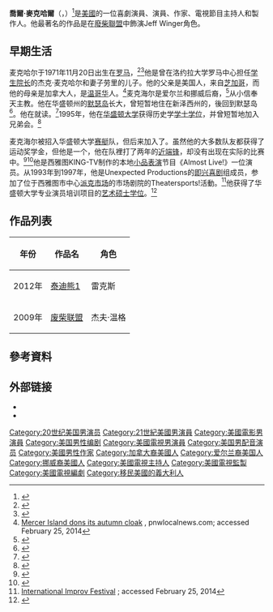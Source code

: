 {{Infobox comedian
|name       = Joel McHale
|image      = Joel McHale 2014 Comic Con (cropped).jpg
|caption    = 
|birth_name = Joel Edward McHale
|birth_date = {{birth date and age|1971|11|20}}
|birth_place= 義大利[[羅馬|羅馬]]
|medium     = 電影，電視，獨角喜劇
|active     = 1993–現在
|influences = [[蒙提·派森|蒙提·派森]]<ref>{{cite interview|last=Pollak|first=Kevin|interviewer=Kevin Pollak|title=Kevin Pollak Chat Show|last2=McHale|first2=Joel|url=http://www.kevinpollakschatshow.com/archive/?cat=268|date=November 15, 2010|deadurl=yes|archiveurl=https://web.archive.org/web/20131102123725/http://www.kevinpollakschatshow.com/archive/?cat=268|archivedate=2013年11月2日|access-date=2016年5月6日}}</ref>
|spouse     = {{Marriage|Sarah Williams|1996}}
|children   = 2
|website    = {{URL|http://www.joelmchale.com}}
}}
'''喬爾·麥克哈爾'''（{{lang-en|Joel McHale}}，{{bd|1971年|11月20日|||McHale}}）<ref>{{cite journal|last=Smith|first=Grady|url=http://www.ew.com/article/2011/11/18/monitor-nov-25-2011|title=Monitor: Nov. 25, 2011|journal=[[Entertainment_Weekly|Entertainment Weekly]]|issue=1182|page=30|date=November 25, 2011|accessdate=April 4, 2015|archive-date=2019-12-27|archive-url=https://web.archive.org/web/20191227071919/https://ew.com/article/2011/11/18/monitor-nov-25-2011/|dead-url=no}}</ref>是[[美國|美國]]的一位喜劇演員、演員、作家、電視節目主持人和製作人。他最著名的作品是在[[廢柴聯盟|廢柴聯盟]]中飾演Jeff Winger角色。

== 早期生活 ==
麦克哈尔于1971年11月20日出生在[[罗马|罗马]]，<ref>{{cite magazine|last=Smith|first=Grady|date=November 25, 2011|title=Monitor: Nov. 25, 2011|url=https://www.ew.com/article/2011/11/18/monitor-nov-25-2011|magazine=[[Entertainment_Weekly|Entertainment Weekly]]|issue=1182|page=30|accessdate=April 4, 2015|archive-date=2019-12-27|archive-url=https://web.archive.org/web/20191227071919/https://ew.com/article/2011/11/18/monitor-nov-25-2011/|dead-url=no}}</ref><ref>{{Cite web|title=YOUR DAILY ASTROLOGY, For release 11/20/19 for 11/20/19|url=https://www.chicagotribune.com/lifestyles/sns-201910241234--tms--hscopeotq--v-a20191120-20191120-story.html|last=Agency|first=Magi Helena, Tribune Content|language=en-US|access-date=2020-12-12|website=chicagotribune.com|archive-date=2019-11-21|archive-url=https://web.archive.org/web/20191121212102/https://www.chicagotribune.com/lifestyles/sns-201910241234--tms--hscopeotq--v-a20191120-20191120-story.html|dead-url=no}}</ref>他是曾在洛约拉大学罗马中心担任[[院长_(学院)|学生院长]]的杰克·麦克哈尔和妻子劳里的儿子。他的父亲是美国人，来自[[芝加哥|芝加哥]]，而他的母亲是加拿大人，是[[温哥华|温哥华]]人。<ref>[http://www.pnwlocalnews.com/east_king/mir/lifestyle/35031314.html Mercer Island dons its autumn cloak] {{Wayback|url=http://www.pnwlocalnews.com/east_king/mir/lifestyle/35031314.html |date=20110131192559 }}, pnwlocalnews.com; accessed February 25, 2014</ref>麦克海尔是爱尔兰和挪威后裔，<ref>{{cite web|title=PIERS MORGAN TONIGHT, One-on-one with Joel McHale; The Great Anjelica Huston|url=http://transcripts.cnn.com/TRANSCRIPTS/1203/15/pmt.01.html|date=March 15, 2012|publisher=[[CNN|CNN]]|accessdate=2021-01-03|archive-date=2018-04-13|archive-url=https://web.archive.org/web/20180413164230/http://transcripts.cnn.com/TRANSCRIPTS/1203/15/pmt.01.html|dead-url=no}}</ref>从小信奉天主教。他在华盛顿州的[[默瑟島_(華盛頓州)|默瑟岛]]长大，曾短暂地住在新泽西州的{{Translink|en|Haddonfield, New Jersey|哈特菲爾德 (新澤西州)|哈特菲爾德}}，後回到默瑟岛<ref>{{cite web|title=Joel McHale|url=http://www.details.com/story/soup-host-joel-mchale-is-the-funniest-man-on-tv|accessdate=December 19, 2015|date=June 2008|last=Strawberry|first=Saroyan|work=[[Details_(magazine)|Details]]|archive-date=2015-12-22|archive-url=https://web.archive.org/web/20151222081450/http://www.details.com/story/soup-host-joel-mchale-is-the-funniest-man-on-tv|dead-url=no}}</ref>。他在{{Translink|en|Mercer Island High School|默瑟島高中}}就读。<ref>{{cite web|title=From Mercer Island, jumping into "The Soup"|url=http://community.seattletimes.nwsource.com/archive/?date=20040822&slug=joelmchale22|accessdate=December 19, 2015|date=August 22, 2004|last=Brodeur|first=Nicole|work=[[The_Seattle_Times|The Seattle Times]]|archive-date=2015-12-19|archive-url=https://web.archive.org/web/20151219042404/http://community.seattletimes.nwsource.com/archive/?date=20040822&slug=joelmchale22|dead-url=no}}</ref>1995年，他在[[華盛頓大學|华盛顿大学]]获得历史学[[學士|学士学位]]，并曾短暂地加入{{Translink|en|Theta Chi}}兄弟会。<ref>{{cite news|last=Curran|first=Dan|title=An interview with the king of snark Joel McHale|url=http://onmilwaukee.com/ent/articles/joelmchale.html|accessdate=March 30, 2012|newspaper=onmilwaukee.com|date=October 16, 2008|archive-date=2020-03-23|archive-url=https://web.archive.org/web/20200323182706/https://onmilwaukee.com/ent/articles/joelmchale.html|dead-url=no}}</ref>

麦克海尔被招入华盛顿大学[[赛艇|赛艇]]队，但后来加入了{{Translink|en|Washington Huskies football|华盛顿哈士奇橄榄球队}}。虽然他的大多数队友都获得了运动奖学金，但他是一个{{Translink|en|Walk-on (sports)|无奖学金球员}}，他在队裡打了两年的[[近端锋|近端锋]]，却没有出现在实际的比赛中。<ref>{{cite news|last=Steinberg|first=Dan|title=THECHAT: Joel McHale|url=https://www.washingtonpost.com/wp-dyn/articles/A22047-2005Feb13.html?sub%3Dnew?=AR%20THECHAT|page=D02|accessdate=March 30, 2012|newspaper=The Washington Post|date=February 14, 2005|archive-date=2016-10-31|archive-url=https://web.archive.org/web/20161031012408/http://www.washingtonpost.com/wp-dyn/articles/A22047-2005Feb13.html?sub%3Dnew%3F=AR%20THECHAT|dead-url=no}}</ref><ref>{{cite news|last1=Curtis|first1=Charles|title=How good was Joel McHale at football?|url=https://www.espn.com/blog/playbook/trending/post/_/id/7271/how-good-was-he-joel-mchale-of-community|accessdate=28 April 2020|work=[[ESPN.com|ESPN.com]]|publisher=[[ESPN|ESPN]]|date=30 August 2012|language=en|archive-date=2021-02-06|archive-url=https://web.archive.org/web/20210206131530/https://www.espn.com/blog/playbook/trending/post/_/id/7271/how-good-was-he-joel-mchale-of-community|dead-url=no}}</ref>他是西雅图KING-TV制作的本地[[小品表演|小品表演]]节目《Almost Live!》一位演员。从1993年到1997年，他是Unexpected Productions的[[即興劇場|即兴喜剧]]组成员，参加了位于西雅图市中心[[派克市场|派克市场]]的市场剧院的Theatersports!活動。<ref>[http://www.unexpectedproductions.org/about.htm International Improv Festival] {{Wayback|url=http://www.unexpectedproductions.org/about.htm |date=20081010084039 }}; accessed February 25, 2014</ref>他获得了华盛顿大学专业演员培训项目的[[藝術創作碩士|艺术硕士学位]]。<ref name=":0">{{cite web|title=The Walk-On: The Community star recalls his two-year football career at the University of Washington|url=http://www.grantland.com/story/_/id/7035000/the-walk-on|accessdate=March 30, 2012|date=September 29, 2011|last=McHale|first=Joel|work=Grantland|publisher=ESPN Ventures|archive-date=2013-10-09|archive-url=https://web.archive.org/web/20131009225232/http://www.grantland.com/story/_/id/7035000/the-walk-on|dead-url=no}}</ref>

==作品列表==
{| class="wikitable"
|-
! 年份 !! 作品名 !! 角色 
|-
| 2012年 || [[泰迪熊_(电影)|泰迪熊1]] || 雷克斯
|-
| 2009年 || [[废柴联盟|废柴联盟]] || 杰夫·温格
|}

==參考資料==
{{reflist}}

== 外部链接 ==
{{Commons category|Joel McHale}}
* {{Official website|http://www.joelmchale.com/}}
* {{IMDb name|570364}}

{{Authority control}}

{{DEFAULTSORT:Mchale, Joel}}
[[Category:20世纪美国男演员|Category:20世纪美国男演员]]
[[Category:21世紀美國男演員|Category:21世紀美國男演員]]
[[Category:美國電影男演員|Category:美國電影男演員]]
[[Category:美国男性编剧|Category:美国男性编剧]]
[[Category:美國電視男演員|Category:美國電視男演員]]
[[Category:美国男配音演员|Category:美国男配音演员]]
[[Category:美國男性作家|Category:美國男性作家]]
[[Category:加拿大裔美國人|Category:加拿大裔美國人]]
[[Category:爱尔兰裔美国人|Category:爱尔兰裔美国人]]
[[Category:挪威裔美國人|Category:挪威裔美國人]]
[[Category:美國電視主持人|Category:美國電視主持人]]
[[Category:美國電視監製|Category:美國電視監製]]
[[Category:美國電視編劇|Category:美國電視編劇]]
[[Category:移民美國的義大利人|Category:移民美國的義大利人]]